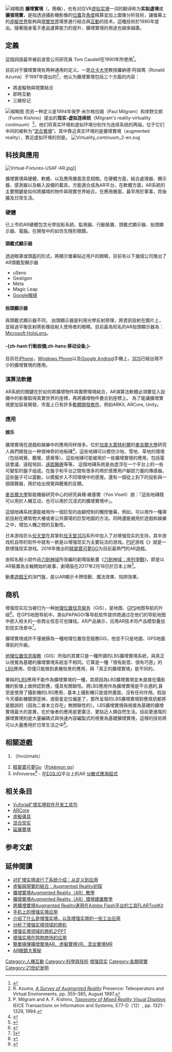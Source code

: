 {{non-free|time=2012-11-19T22:29:29+00:00}}
{{noteTA
|G1=IT
|G2=SCI
|G3=P
|T=zh-cn:增强现实; zh-tw:擴增實境; zh-hk:擴張實境;
|1=zh-cn:增强现实; zh-tw:擴增實境; zh-hk:擴張實境;
}}

[[File:X38_landing_display_from_LandForm_Hybrid_Synthetic_Vision_system..jpg|缩略图]]
'''擴增實境'''（{{lang|en|Augmented Reality}}，簡稱{{lang|en|'''AR'''}}），也有对应VR[[虚拟实境|虚拟实境]]一词的翻译称为'''实拟虚境'''或'''擴張現實'''，是指透過攝影機影像的[[位置|位置]]及[[角度|角度]]精算並加上圖像分析技術，讓螢幕上的[[虛擬世界|虛擬世界]]能夠與[[現實世界|現實世界]]場景進行結合與[[互動|互動]]的技术。這種技術於1990年提出。隨著隨身電子產品運算能力的提升，擴增實境的用途也越來越廣。

== 定義 ==

這個詞語最早被前波音公司研究員 Tom Caudell在1990年所使用<ref>{{Cite journal|title=Augmented Reality in Education and Training|url=http://link.springer.com/10.1007/s11528-012-0559-3|last=Lee|first=Kangdon|date=2012-03|journal=TechTrends|issue=2|doi=10.1007/s11528-012-0559-3|volume=56|pages=13–21|language=en|issn=8756-3894}}</ref>。

目前对于擴增實境有两种通用的定义。一是[[北卡罗来纳大学|北卡大学]]教授羅納德·阿祖瑪（Ronald Azuma）于1997年提出的<ref name="Azuma survey">R. Azuma, [http://www.cs.unc.edu/~azuma/ARpresence.pdf ''A Survey of Augmented Reality''] {{Wayback|url=http://www.cs.unc.edu/~azuma/ARpresence.pdf|date=20100601080106}} Presence: Teleoperators and Virtual Environments, pp. 355–385, August 1997.</ref>，他认为擴增實境包括三个方面的内容：
* 將虛擬物與現實結合
* 即時互動
* 三維标记
[[File:Augmented_Reality_for_eCommerce.jpg|缩略图]]
而另一种定义是1994年保罗·米尔格拉姆（Paul Milgram）和岸野文郎（Fumio Kishino）提出的'''现实-虚拟连续统'''（Milgram's reality-virtuality continuum）<ref>P. Milgram and A. F. Kishino, [http://vered.rose.utoronto.ca/people/paul_dir/IEICE94/ieice.html ''Taxonomy of Mixed Reality Visual Displays''] {{webarchive|url=https://web.archive.org/web/20091103222644/http://vered.rose.utoronto.ca/people/paul_dir/IEICE94/ieice.html|date=2009-11-03}} IEICE Transactions on Information and Systems, E77-D（12）, pp. 1321-1329, 1994.</ref>。他们将真实环境和虚拟环境分别作为连续系统的两端，位于它们中间的被称为“[[混合實境|混合實境]]”。其中靠近真实环境的是擴增實境（augmented reality），靠近虚拟环境的则是{{le|擴增虛境|Augmented virtuality}}。
[[File:Virtuality_continuum_2-en.svg|center]]

== 科技與應用 ==
[[File:Virtual-Fixtures-USAF-AR.jpg|thumb]]]]

擴增實境與硬體、軟體、以及應用層面息息相關。在硬體方面，結合處理器、顯示器、感測器以及輸入設備的載具，方能適合成為AR平台。在軟體方面，AR系統的主要關鍵是如何將擴增的物件與現實世界結合。在應用層面，最早用於軍事，而後擴及日常生活。
===硬體===
已上市的AR硬體包含光學投影系統、監視器、行動裝置、頭戴式顯示器、抬頭顯示器、電腦。在開發中的如仿生隱形眼鏡。
====頭戴式顯示器====
透過眼罩或頭盔的形式，將顯示螢幕貼近用戶的眼睛，目前有以下幾個公司推出了AR頭戴型顯示器
*uSens
*Gestigon
*Meta
*Magic Leap
*[[Google眼镜|Google眼镜]]

====抬頭顯示器====
與頭戴式顯示器不同，.抬頭顯示器是利用光學反射原理，將資訊投射在鏡片上，並經過平衡反射將影像投射入使用者的眼睛。目前最為知名的AR抬頭顯示器為：[[Microsoft_HoloLens|Microsoft HoloLens]]。
==== -{zh-hant:行動設備;zh-hans:移动设备;}- ====
目前在[[iPhone|iPhone]]，[[Windows_Phone|Windows Phone]]以及[[Android|Google Android]]手機上，[[任天堂3DS|3DS]]已經出現不少的擴增實境的應用。

===演算法軟體===
AR系統的關鍵在於如何將擴增物件與實際環境結合，AR演算法軟體必須要從入設備中的影像取得真實世界的座標，再將擴增物件疊合到座標上。
為了能讓擴增實境更加容易開發，市面上已有許多[[軟體開發套件|軟體開發套件]]，例如ARKit, ARCore, Unity。

===應用===
====娱乐 ====
擴增實境在遊戲和娛樂中的應用同样很多。位於[[加拿大|加拿大]][[蒙特利爾|蒙特利爾]]的[[麥吉爾大學|麥吉爾大學]]研究人員們開發出一种很神奇的地板磚<ref>{{Cite web |url=http://www.techfans.net/?p=1146 |title=可用於遊戲和娛樂的擴增實境地磚系统 |access-date=2010-05-03 |archive-url=https://web.archive.org/web/20110512221948/http://www.techfans.net/?p=1146 |archive-date=2011-05-12 |dead-url=yes }}</ref>，這些地磚可以模仿沙地、雪地、草地的環境（包括視覺、聽覺、感覺等）。這些地磚可能被用於一些擴增實境的應用，包括電話會議、遠程培訓、[[遠距醫療|遠距醫療]]等等。
這個地磚系统是由虚浮在一个平台上的一些可變型的盤子组成。在盤子和平台之間有很多的用於感應用户腳部力量的傳感器。這些盤子可以震動，以模擬步入不同環境中的感覺。還有一個從上到下的投影與一個揚聲器，用於给出視覺與聽覺的反饋。

[[麥吉爾大學|麥吉爾大學]]智能機器研究中心的研究員楊·維塞爾（Yon Visell）說：「這些地磚既可以用於人機互动，也可以用於沉浸式的擴增實境中」。

這個地磚系统還能被用作一個巨型的由腳控制的觸控螢幕，例如，可以用作一種導航投射在建筑物大樓或者公共廣場的巨型地圖的方法。同時還能被用於遊戲和娛樂之中，增加人機之間的互動性。

日本游戏巨头[[任天堂|任天堂]]在其掌机[[任天堂3DS|任天堂3DS]]系列中加入了对增强现实的支持，其中游戏机自带的软件中就有一款是以增强现实为主要玩法的游戏。[[PlayStation_Portable|PSP]]游戏《{{Link-en|隐形妖怪|Invizimals|隐形妖怪}}》就是一款增强现实游戏。2016年推出的[[Pokémon_GO|精靈寶可夢GO]]为目前最熱門的AR遊戲。

由知名輕小說作品[[刀劍神域|刀劍神域]]所改編的劇場版動畫《[[刀劍神域劇場版：序列爭戰|刀劍神域：序列爭戰]]》，即是以AR裝置為主軸開始的故事，劇場版在2017年2月18日於日本上映<ref>{{Cite web|title=刀劍神域劇場版:序列爭戰|url=http://www.truemovie.com/2017moviedata/SwordArtOnline.htm|accessdate=2017-01-13|publisher=觸電網|archive-url=https://web.archive.org/web/20170116161027/http://www.truemovie.com/2017moviedata/SwordArtOnline.htm|archive-date=2017-01-16|dead-url=no}}</ref>。

動畫[[遊戲王|遊戲王]]的決鬥盤，是以AR顯示卡牌怪獸、魔法效果、陷阱效果。

== 商机 ==
增强现实应当被归为一种[[地理信息系统|地理位置信息服务]]（GIS），是地图、[[全球定位系统|GPS]]地图导航的升级<ref>{{Cite web|title=分析了增强现实领域的商机|url=http://www.techfans.net/?p=854|access-date=2010-05-03|archive-url=https://web.archive.org/web/20100211153238/http://www.techfans.net/?p=854|archive-date=2010-02-11|dead-url=yes}}</ref>。在GPS地图导航中，类似PAPAGO!等导航软件提供商通过在他们的导航地图中嵌入相关的一些商业信息可也赚钱。AR产品展示，应用AR技术将产品模型叠加到现实场景中<ref>[http://app.zealion.com/arcar/]{{dead link}}</ref>。

擴增實境或許不僅被歸為一種地理位置信息服務GIS，他並不只是地圖、GPS地圖導航的升級。

[[地理信息系统|地理位置信息服務]]（GIS）所指的其實只是一種所謂的LBS擴增實境系統，與真正以視覺為基礎的擴增實境系統並不相同。它算是一種「很有創意、很有巧思」的[[基于位置的服务|LBS]]應用，但僅只能做到表層街景的應用，與「真正的擴增實境」是不同的。

單純的[[基于位置的服务|LBS]]應用不能作為擴增實境的一種，其原因為LBS擴增實境並未直接在攝影機的影像上做辨認對應，僅具有關聯性。將LBS應用作為擴增實境是不合適的,甚至是使用了攝影機的LBS應用，基本上攝影機只是提供畫面，沒有任何作用。假設今天攝影機鏡頭歪掉，或衛星定位偏差了，那所呈現的LBS擴增實境對應資訊都將是錯誤的（因為二者本立存在」無關聯性的）。LBS擴增實境與視覺為基礎的擴增實境最大的差異，在於後者的應用是更廣泛、更貼近人類自然生活。目前更進階的擴增實境則是大量編碼式與快速內容編製式的視覺為基礎擴增實境，這樣的技術將可以大量應用於日常生活之中<ref>{{cite web|title=一般人關於「擴增實境」的「謬誤」|url=http://www.wretch.cc/blog/leeyikuan/25080385|accessdate=2011-11-07|archive-url=https://web.archive.org/web/20110307220759/http://www.wretch.cc/blog/leeyikuan/25080385|archive-date=2011-03-07|dead-url=no}}</ref>。

== 相關遊戲 ==
#{{Link-en|隐形妖怪|Invizimals|隐形妖怪}}（Invizimals）
#[[精靈寶可夢GO|精靈寶可夢Go]]（[[精靈寶可夢GO|Pokémon go]]）
#Infiniverse<ref>{{Cite web|title=暢思 - 專註 EOS 生態的區塊鏈資產精品交易平臺|url=https://chaince.com/projects/inf?lang=zh_TW|work=chaince.com|accessdate=2019-03-14|archive-date=2019-06-09|archive-url=https://web.archive.org/web/20190609040019/https://chaince.com/projects/inf?lang=zh_TW|dead-url=yes}}</ref> - 在[[EOS.IO|EOS.IO]]平台上的AR [[分散式應用程式|分散式應用程式]]

== 相关条目 ==
* [[Vuforia扩增实境软件开发工具包|Vuforia扩增实境软件开发工具包]]
* [[ARCore|ARCore]]
* [[虛擬導具|虛擬導具]]
*[[混合现实|混合现实]]
*[[延展實境|延展實境]]

== 参考文獻 ==
{{reflist}}

== 延伸閱讀 ==
{{commonscat|Augmented reality}}
* [https://web.archive.org/web/20101122205626/http://www.techfans.net/?page_id=1155 对扩增实境进行了系统介绍：从定义到应用]
* [https://web.archive.org/web/20091125051329/http://mmdays.com/2009/09/25/augmented-reality-for-dummies/ 虛擬與現實的結合：Augmented Reality初探]
* [https://web.archive.org/web/20091007213500/http://www.i-garden.org/blog/2009/10/01/919 擴增實境Augmented Reality（AR）教學]
* [http://jwill.pixnet.net/blog/post/23269909 擴增實境Augmented Reality（AR）環境建置教學] {{Wayback|url=http://jwill.pixnet.net/blog/post/23269909 |date=20100423143855 }}
* [http://www.libspark.org/wiki/saqoosha/FLARToolKit/en 將擴增實境Augmented Reality運用在Adobe Flash平台的工具FLARToolKit] {{Wayback|url=http://www.libspark.org/wiki/saqoosha/FLARToolKit/en |date=20100105005422 }}
* [http://www.techfans.net/?p=59 手机上的增强实境应用] {{Wayback|url=http://www.techfans.net/?p=59 |date=20101215062211 }}
* [https://web.archive.org/web/20100210040144/http://www.techfans.net/?p=866 介绍了什么是增强实境，以及增强实境的一些工业应用]
* [https://web.archive.org/web/20100211153238/http://www.techfans.net/?p=854 分析了增强实境领域的商机]
* [https://web.archive.org/web/20100210160235/http://www.techfans.net/?p=844 增强实境领域的商机之PPT]
* [http://www.gizmodo.com.au/2010/07/intel-augmented-reality-digital-signage-could-make-shopping-awesome/ 增强实境在购物商场的应用] {{Wayback|url=http://www.gizmodo.com.au/2010/07/intel-augmented-reality-digital-signage-could-make-shopping-awesome/ |date=20100727040109 }}
* [https://www.arplanet.com.tw/trends/artrends/arvrmr/ 簡單搞懂擴增實境AR、虛擬實境VR、混合實境MR] {{Wayback|url=https://www.arplanet.com.tw/trends/artrends/arvrmr/ |date=20190507024448 }}
* [https://www.arplanet.com.tw/trends/artrends/arglass/ AR眼鏡大蒐秘] {{Wayback|url=https://www.arplanet.com.tw/trends/artrends/arglass/ |date=20190507024448 }}


{{Mixed reality}}
{{Pervasive games}}

{{Authority control}}
[[Category:人機互動|Category:人機互動]]
[[Category:科學與技術|Category:科學與技術]]
[[Category:增强现实|]]
[[Category:各類現實|Category:各類現實]]
[[Category:21世纪发明|Category:21世纪发明]]